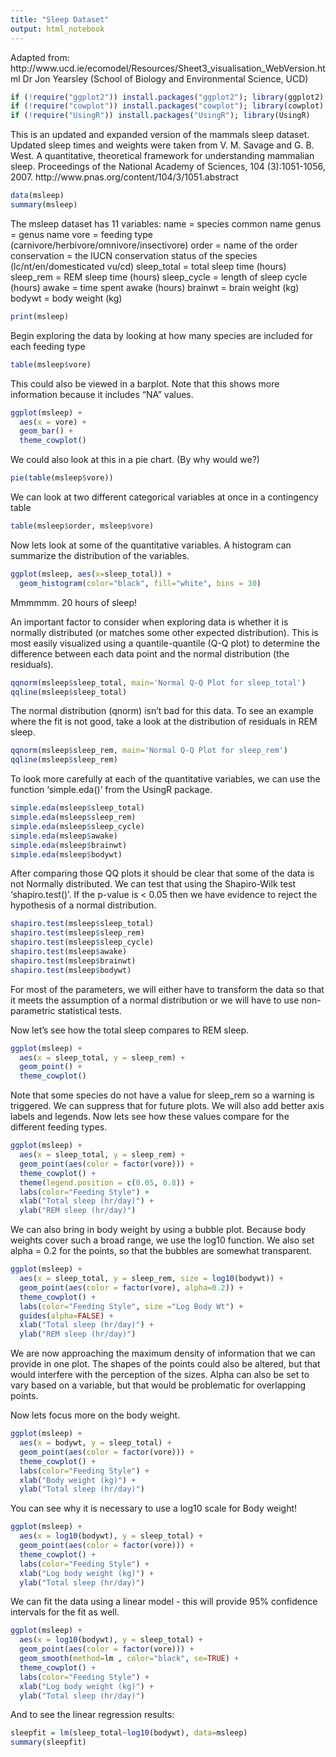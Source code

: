 ```yaml
---
title: "Sleep Dataset"
output: html_notebook
---
```


Adapted from:
http://www.ucd.ie/ecomodel/Resources/Sheet3_visualisation_WebVersion.html
Dr Jon Yearsley (School of Biology and Environmental Science, UCD)


```r
if (!require("ggplot2")) install.packages("ggplot2"); library(ggplot2)
if (!require("cowplot")) install.packages("cowplot"); library(cowplot)
if (!require("UsingR")) install.packages("UsingR"); library(UsingR)
```

This is an updated and expanded version of the mammals sleep dataset. Updated sleep times and weights were taken from V. M. Savage and G. B. West. A quantitative, theoretical framework for understanding mammalian sleep. Proceedings of the National Academy of Sciences, 104 (3):1051-1056, 2007.
http://www.pnas.org/content/104/3/1051.abstract

```r
data(msleep)
summary(msleep)
```

The msleep dataset has 11 variables:
name	= species common name
genus	= genus name
vore	= feeding type (carnivore/herbivore/omnivore/insectivore)
order	= name of the order
conservation	= the IUCN conservation status of the species (lc/nt/en/domesticated vu/cd)
sleep_total	= total sleep time (hours)
sleep_rem	= REM sleep time (hours)
sleep_cycle	= length of sleep cycle (hours)
awake	= time spent awake (hours)
brainwt	= brain weight (kg)
bodywt	= body weight (kg)

```r
print(msleep)
```

Begin exploring the data by looking at how many species are included for each feeding type
```r
table(msleep$vore)
```

This could also be viewed in a barplot. Note that this shows more information because it includes "NA" values.

```r
ggplot(msleep) +
  aes(x = vore) +
  geom_bar() +
  theme_cowplot()
```
We could also look at this in a pie chart. (By why would we?)


```r
pie(table(msleep$vore))
```


We can look at two different categorical variables at once in a contingency table

```r
table(msleep$order, msleep$vore)
```

Now lets look at some of the quantitative variables.
A histogram can summarize the distribution of the variables.

```r
ggplot(msleep, aes(x=sleep_total)) + 
  geom_histogram(color="black", fill="white", bins = 30)
```

Mmmmmm. 20 hours of sleep!

An important factor to consider when exploring data is whether it is normally distributed (or matches some other expected distribution). This is most easily visualized using a quantile-quantile (Q-Q plot) to determine the difference between each data point and the normal distribution (the residuals).
```r
qqnorm(msleep$sleep_total, main='Normal Q-Q Plot for sleep_total')
qqline(msleep$sleep_total)
```

The normal distribution (qnorm) isn't bad for this data. To see an example where the fit is not good, take a look at the distribution of residuals in REM sleep.

```r
qqnorm(msleep$sleep_rem, main='Normal Q-Q Plot for sleep_rem')
qqline(msleep$sleep_rem)
```

To look more carefully at each of the quantitative variables, we can use the function 'simple.eda()' from the UsingR package.

```r
simple.eda(msleep$sleep_total)
simple.eda(msleep$sleep_rem)
simple.eda(msleep$sleep_cycle)
simple.eda(msleep$awake)
simple.eda(msleep$brainwt)
simple.eda(msleep$bodywt)
```

After comparing those QQ plots it should be clear that some of the data is not Normally distributed.
We can test that using the Shapiro-Wilk test 'shapiro.test()'. If the p-value is < 0.05 then we have evidence to reject the hypothesis of a normal distribution.

```r
shapiro.test(msleep$sleep_total)
shapiro.test(msleep$sleep_rem)
shapiro.test(msleep$sleep_cycle)
shapiro.test(msleep$awake)
shapiro.test(msleep$brainwt)
shapiro.test(msleep$bodywt)
```

For most of the parameters, we will either have to transform the data so that it meets the assumption of a normal distribution or we will have to use non-parametric statistical tests.

Now let's see how the total sleep compares to REM sleep.

```r
ggplot(msleep) +
  aes(x = sleep_total, y = sleep_rem) +
  geom_point() +
  theme_cowplot()
```

Note that some species do not have a value for sleep_rem so a warning is triggered. We can suppress that for future plots. We will also add better axis labels and legends.
Now lets see how these values compare for the different feeding types.

```r
ggplot(msleep) +
  aes(x = sleep_total, y = sleep_rem) +
  geom_point(aes(color = factor(vore))) +
  theme_cowplot() +
  theme(legend.position = c(0.05, 0.8)) +
  labs(color="Feeding Style") + 
  xlab("Total sleep (hr/day)") + 
  ylab("REM sleep (hr/day)")
```

We can also bring in body weight by using a bubble plot. Because body weights cover such a broad range, we use the log10 function. We also set alpha = 0.2 for the points, so that the bubbles are somewhat transparent. 

```r
ggplot(msleep) +
  aes(x = sleep_total, y = sleep_rem, size = log10(bodywt)) +
  geom_point(aes(color = factor(vore), alpha=0.2)) +
  theme_cowplot() +
  labs(color="Feeding Style", size ="Log Body Wt") + 
  guides(alpha=FALSE) +
  xlab("Total sleep (hr/day)") + 
  ylab("REM sleep (hr/day)")
```

We are now approaching the maximum density of information that we can provide in one plot. The shapes of the points could also be altered, but that would interfere with the perception of the sizes. Alpha can also be set to vary based on a variable, but that would be problematic for overlapping points.

Now lets focus more on the body weight.

```r
ggplot(msleep) +
  aes(x = bodywt, y = sleep_total) +
  geom_point(aes(color = factor(vore))) +
  theme_cowplot() +
  labs(color="Feeding Style") +
  xlab("Body weight (kg)") + 
  ylab("Total sleep (hr/day)")
```

You can see why it is necessary to use a log10 scale for Body weight!

```r
ggplot(msleep) +
  aes(x = log10(bodywt), y = sleep_total) +
  geom_point(aes(color = factor(vore))) +
  theme_cowplot() +
  labs(color="Feeding Style") +
  xlab("Log body weight (kg)") + 
  ylab("Total sleep (hr/day)")
```

We can fit the data using a linear model - this will provide 95% confidence intervals for the fit as well.

```r
ggplot(msleep) +
  aes(x = log10(bodywt), y = sleep_total) +
  geom_point(aes(color = factor(vore))) +
  geom_smooth(method=lm , color="black", se=TRUE) +
  theme_cowplot() +
  labs(color="Feeding Style") +
  xlab("Log body weight (kg)") + 
  ylab("Total sleep (hr/day)")
```

And to see the linear regression results:

```r
sleepfit = lm(sleep_total~log10(bodywt), data=msleep)
summary(sleepfit)
```
